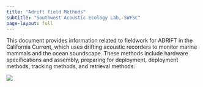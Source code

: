 ```yaml
---
title: "Adrift Field Methods"
subtitle: "Southwest Acoustic Ecology Lab, SWFSC"
page-layout: full
---
```


This document provides information related to fieldwork for ADRIFT in the California Current, which uses drifting acoustic recorders to monitor marine mammals and the ocean soundscape. These methods include hardware specifications and assembly, preparing for deployment, deployment methods, tracking methods, and retrieval methods.

![](content/images/Surface-Buoys-SWFSC-MMTD-Hom-Weaver.jpg)
